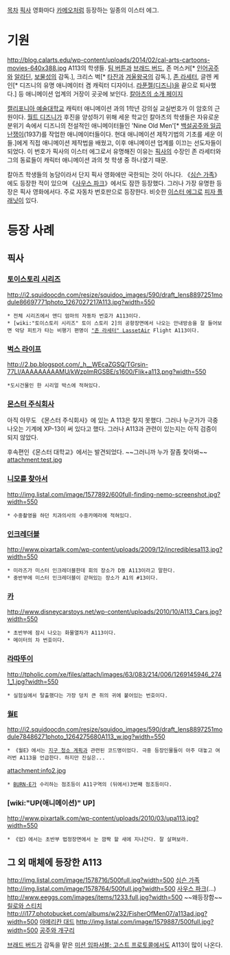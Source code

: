 [[목차]]
[[픽사]] 영화마다 [[카메오]]처럼 등장하는 일종의 이스터 에그.
= 기원 =
http://blog.calarts.edu/wp-content/uploads/2014/02/cal-arts-cartoons-movies-640x388.jpg
A113의 학생들. [[팀 버튼]]과 [[브래드 버드]], 존 머스커[* [[인어공주]]와 [[알라딘]], [[보물성]]의 감독.], 크리스 벅[* [[타잔]]과 [[겨울왕국]]의 감독.], [[존 라세터]], 글렌 케인[* 디즈니의 유명 애니메이터 겸 캐릭터 디자이너. [[라푼젤(디즈니)]]을 끝으로 퇴사했다.] 등 애니메이션 업계의 거장이 곳곳에 보인다. [http://blog.calarts.edu/2014/02/11/calarts-animators-featured-in-hollywood-issue-of-vanity-fair/ 칼아츠의 소개 페이지]

[[캘리포니아 예술대학교]] 캐릭터 애니메이션 과의 1학년 강의실 교실번호가 이 암호의 근원이다.  [[월트 디즈니]]가 후진을 양성하기 위해 세운 학교인 칼아츠의 학생들은 자유로운 분위기 속에서 디즈니의 전설적인 애니메이터들인 'Nine Old Men'[* [[백설공주와 일곱 난쟁이]](1937)를 작업한 애니메이터들이다. 현대 애니메이션 제작기법의 기초를 세운 이들.]에게 직접 애니메이션 제작법을 배웠고, 이후 애니메이션 업계를 이끄는 선도자들이 되었다. 이 번호가 픽사의 이스터 에그로서 유명해진 이유는 [[픽사]]의 수장인 존 라세터와 그의 동료들이 캐릭터 애니메이션 과의 첫 학생 중 하나였기 때문.

칼아츠 학생들의 농담이라서 단지 픽사 영화에만 국한되는 것이 아니다. 《[[심슨 가족]]》에도 등장한 적이 있으며 《[[사우스 파크]]》에서도 잠깐 등장했다. 그러나 가장 유명한 등장은 픽사 영화에서다. 주로 자동차 번호판으로 등장한다. 비슷한 [[이스터 에그]]로 [[피자 플래닛]]이 있다.

= 등장 사례 =
== 픽사 ==
=== [[토이스토리 시리즈]] ===
http://i2.squidoocdn.com/resize/squidoo_images/590/draft_lens8897251module86697771photo_1267027217A113.jpg?width=550
 * 전체 시리즈에서 앤디 엄마의 자동차 번호가 A113이다.
 * [wiki:"토이스토리 시리즈" 토이 스토리 2]의 공항장면에서 나오는 안내방송을 잘 들어보면 악당 피트가 타는 비행기 편명이 [["존 라세터" LassetAir]] Flight A113이다.

=== [[벅스 라이프]] ===
http://2.bp.blogspot.com/_h__WEcaZGSQ/TGrsin-77LI/AAAAAAAAAMU/kWzplmRGSBE/s1600/Flik+a113.png?width=550
 *도시건물인 한 시리얼 박스에 적혀있다.

=== [[몬스터 주식회사]] ===
아직 아무도 《몬스터 주식회사》에 있는 A 113은 찾지 못했다. 그러나 누군가가 극중 나오는 기계에 XP-13이 써 있다고 했다. 그러나 A113과 관련이 있는지는 아직 검증이 되지 않았다.

후속편인《몬스터 대학교》에서는 발견되었다. ~~그러니까 누가 잘좀 찾아봐~~
attachment:test.jpg
=== [[니모를 찾아서]] ===
http://img.listal.com/image/1577892/600full-finding-nemo-screenshot.jpg?width=550
 * 수중촬영을 하던 치과의사의 수중카메라에 적혀있다.

=== [[인크레더블]] ===
http://www.pixartalk.com/wp-content/uploads/2009/12/incrediblesa113.jpg?width=550
 * 미라즈가 미스터 인크레더블한데 회의 장소가 D동 A113이라고 말한다.
 * 중반부에 미스터 인크레더블이 갇혀있는 장소가 A1의 #13이다.

=== [[카]] ===
http://www.disneycarstoys.net/wp-content/uploads/2010/10/A113_Cars.jpg?width=550
 * 초반부에 잠시 나오는 화물열차가 A113이다.
 * 메이터의 차 번호이다.

=== [[라따뚜이]] ===
http://tpholic.com/xe/files/attach/images/63/083/214/006/1269145946_2741_1.jpg?width=550
 * 실험실에서 탈출했다는 가장 덩치 큰 쥐의 귀에 붙어있는 번호이다.

=== [[월E]] ===
http://i2.squidoocdn.com/resize/squidoo_images/590/draft_lens8897251module78486271photo_1264275680A113_w.jpg?width=550
 * 《월E》에서는 [[지구 청소 계획]]과 관련된 코드명이었다. 극중 등장인물들이 아주 대놓고 여러번 A113을 언급한다. 하지만 진실은...

attachment:info2.jpg
 * [[BURN-E]]가 수리하는 점조등이 A11구역의 (뒤에서)3번째 점조등이다.

=== [wiki:"UP(애니메이션)" UP] ===
http://www.pixartalk.com/wp-content/uploads/2010/03/upa113.jpg?width=550
 * 《업》에서는 초반부 법정장면에서 눈 깜짝 할 새에 지나간다. 잘 살펴보라.

== 그 외 매체에 등장한 A113 ==
http://img.listal.com/image/1578716/500full.jpg?width=500 
[[심슨 가족]]
http://img.listal.com/image/1578764/500full.jpg?width=500 
[[사우스 파크]](...)
http://www.eeggs.com/images/items/1233.full.jpg?width=500 
~~왜등장함~~
[[릴로와 스티치]]
http://i177.photobucket.com/albums/w232/FisherOfMen07/a113ad.jpg?width=500 
[[아메리칸 대드]]
http://img.listal.com/image/1579887/500full.jpg?width=500 
[[공주와 개구리]]

[[브래드 버드]]가 감독을 맡은 [[미션 임파서블: 고스트 프로토콜]]에서도 A113이 많이 나온다. 
